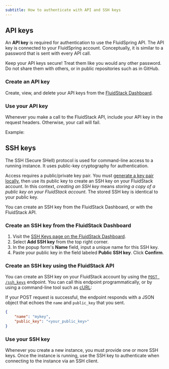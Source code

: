 ```yaml
---
subtitle: How to authenticate with API and SSH keys
---
```


## API keys

An **API key** is required for authentication to use the FluidSpring API. The API key is connected to your FluidSpring account. Conceptually, it is similar to a password that is sent with every API call. 

<Warning>
  Keep your API keys secure! Treat them like you would any other password. Do not share them with others, or in public repositories such as in GitHub. 
</Warning>

### Create an API key

Create, view, and delete your API keys from the [FluidStack Dashboard](https://dashboard.fluidstack.io/dashboard/api-keys).

### Use your API key

Whenever you make a call to the FluidStack API, include your API key in the request headers. Otherwise, your call will fail. 

Example:
<EndpointRequestSnippet endpoint="GET /instances" />

## SSH keys

The SSH (Secure SHell) protocol is used for command-line access to a running instance. It uses public-key cryptography for authentication.

Access requires a public/private key pair. You must [generate a key pair locally](https://www.ssh.com/academy/ssh/keygen), then use its public key to create an SSH key on your FluidStack account. In this context, _creating an SSH key_ means _storing a copy of a public key on your FluidStack account_. The stored SSH key is identical to your public key.

<Markdown src="../snippets/public-key-formats.mdx" />

You can create an SSH key from the FluidStack Dashboard, or with the FluidStack API.

### Create an SSH key from the FluidStack Dashboard

1. Visit the [SSH Keys page on the FluidStack Dashboard](https://dashboard.fluidstack.io/dashboard/ssh-keys).
2. Select **Add SSH key** from the top right corner.
3. In the popup form's **Name** field, input a unique name for this SSH key. 
4. Paste your public key in the field labeled **Public SSH key**. Click **Confirm**.

### Create an SSH key using the FluidStack API

You can create an SSH key on your FluidStack account by using the [`POST /ssh_keys`](/api-reference/ssh-keys/create) endpoint. You can call this endpoint programmatically, or by using a command-line tool such as [cURL](https://curl.se/):

<EndpointRequestSnippet endpoint="POST /ssh_keys" />

If your POST request is successful, the endpoint responds with a JSON object that echoes the `name` and `public_key` that you sent.

```json title="Response example"
{
    "name": "mykey",
    "public_key": "<your_public_key>"
}
```

### Use your SSH key

Whenever you create a new instance, you must provide one or more SSH keys. Once the instance is running, use the SSH key to authenticate when connecting to the instance via an SSH client.

